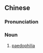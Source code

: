 {{also|恋童}}
==Chinese==
{{zh-forms|s=恋童}}

===Pronunciation===
{{zh-pron
|m=liàntóng
|c=lyun2 tung4
|cat=n
}}

===Noun===
{{zh-noun}}

# [[paedophilia]]